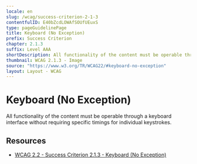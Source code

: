```yaml
---
locale: en
slug: /wcag/success-criterion-2-1-3
contentfulID: E40bZcdLOWAfSOUfUEuxS
type: pageGuidelinePage
title: Keyboard (No Exception)
prefix: Success Criterion
chapter: 2.1.3
suffix: Level AAA
shortDescription: All functionality of the content must be operable through a keyboard interface without requiring specific timings for individual keystrokes.
thumbnail: WCAG 2.1.3 - Image
source: "https://www.w3.org/TR/WCAG22/#keyboard-no-exception"
layout: Layout - WCAG
---
```


# Keyboard (No Exception)

All functionality of the content must be operable through a keyboard interface without requiring specific timings for individual keystrokes.

## Resources

- [WCAG 2.2 - Success Criterion 2.1.3 - Keyboard (No Exception)](https://www.w3.org/TR/WCAG22/#keyboard-no-exception)